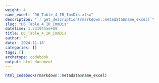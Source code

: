 ```yaml
---
weight: 4
name_excel: "D6_Table_4_IR_ImmDis.xlsx"
description: "`r get_description(rmarkdown::metadata$name_excel)`"
slug: "D6_Table_4_IR_ImmDis"
datetime: 1.7319455e+09
title: D6_Table_4_IR_ImmDis
author: ''
date: '2024-11-18'
categories: []
tags: []
archetype: codebook
output: html_document
---
```


```r
html_codebook(rmarkdown::metadata$name_excel)
```
